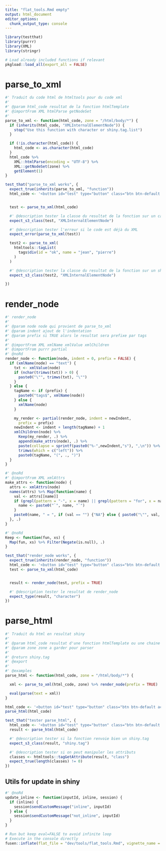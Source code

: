 ```yaml
---
title: "flat_tools.Rmd empty"
output: html_document
editor_options:
  chunk_output_type: console
---
```


```r
library(testthat)
library(purrr)
library(XML)
library(stringr)
```

```r
# Load already included functions if relevant
pkgload::load_all(export_all = FALSE)
```

# parse_to_xml

```r
#' Traduit du code html de htmltools pour du code xml
#'
#' @param html_code resultat de la fonction htmlTemplate
#' @importFrom XML htmlParse getNodeSet
#'
parse_to_xml <- function(html_code, zone = "/html/body/*") {
  if (inherits(html_code, "XMLInternalElementNode")) {
    stop("Use this function with character or shiny.tag.list")
  }

  if (!is.character(html_code)) {
    html_code <- as.character(html_code)
  }
  html_code %>%
    XML::htmlParse(encoding = "UTF-8") %>%
    XML::getNodeSet(zone) %>%
    getElement(1)
}
```


```r
test_that("parse_to_xml works", {
  expect_true(inherits(parse_to_xml, "function"))
  html_code <- '<button id="test" type="button" class="btn btn-default action-button">test</button>'


  test <- parse_to_xml(html_code)

  #' @description tester la classe du resultat de la fonction sur un caractere
  expect_s3_class(test, "XMLInternalElementNode")

  #' @description tester l'erreur si le code est déjà du XML
  expect_error(parse_to_xml(test))

  test2 <- parse_to_xml(
    htmltools::tagList(
      tags$div(id = "ok", name = "jean", "pierre")
    )
  )

  #' @description tester la classe du resultat de la fonction sur un shiny.tag
  expect_s3_class(test2, "XMLInternalElementNode")

})
```


# render_node

```r
#' render_node
#'
#' @param node node qui provient de parse_to_xml
#' @param indent ajout de l'indentation
#' @param prefix si TRUE alors le resultat sera prefixe par tags
#'
#' @importFrom XML xmlName xmlValue xmlChildren
#' @importFrom purrr partial
#' @noRd
render_node <- function(node, indent = 0, prefix = FALSE) {
  if (xmlName(node) == "text") {
    txt <- xmlValue(node)
    if (nchar(trimws(txt)) > 0) {
      paste0("\"", trimws(txt), "\"")
    }
  } else {
    tagName <- if (prefix) {
      paste0("tags$", xmlName(node))
    } else {
      xmlName(node)
    }

    my_render <- partial(render_node, indent = newIndent,
      prefix = prefix)
    newIndent <- indent + length(tagName) + 1
    xmlChildren(node) %>%
      Keep(my_render, .) %>%
      append(make_attrs(node), .) %>%
      paste(collapse = sprintf(paste0("%-",newIndent,"s"), ",\n")) %>%
      trimws(which = c("left")) %>%
      paste0(tagName, "(", ., ")")
  }
}

#' @noRd
#' @importFrom XML xmlAttrs
make_attrs <- function(node) {
  attrs <- xmlAttrs(node)
  names(attrs) %>% Map(function(name) {
    val <- attrs[[name]]
    if (grepl(pattern = "-", x = name) || grepl(pattern = "for", x = name)) {
      name <- paste0("`", name, "`")
    }
    paste0(name, " = ", if (val == "") {"NA"} else { paste0("\"", val, "\"")})
  }, .)
}

#' @noRd
Keep <- function(fun, xs) {
  Map(fun, xs) %>% Filter(Negate(is.null), .)
}
```


```r
test_that("render_node works", {
  expect_true(inherits(render_node, "function"))
  html_code <- '<button id="test" type="button" class="btn btn-default action-button">test</button>'
  test <- parse_to_xml(html_code)


  result <- render_node(test, prefix = TRUE)

  #' @description tester le resultat de render_node
  expect_type(result, "character")
})
```


# parse_html

```r
#' Traduit du html en resultat shiny
#'
#' @param html_code resultat d'une fonction htmlTemplate ou une chaine de caractere
#' @param zone zone a garder pour parser
#'
#' @return shiny.tag
#' @export
#'
#' @examples
parse_html <- function(html_code, zone = "/html/body/*") {

  xml <- parse_to_xml(html_code, zone) %>% render_node(prefix = TRUE)

  eval(parse(text = xml))
}
```

```r
html_code <- '<button id="test" type="button" class="btn btn-default action-button">test</button>'
parse_html(html_code)
```

```r
test_that("tester parse_html", {
  html_code <- '<button id="test" type="button" class="btn btn-default action-button">test</button>'
  result <- parse_html(html_code)

  #' @description tester si la fonction renvoie bien un shiny.tag
  expect_s3_class(result, "shiny.tag")

  #' @description tester si on peut manipuler les attributs
  classes <- htmltools::tagGetAttribute(result, "class")
  expect_true(length(classes) != 0)
})
```


## Utils for update in shiny

```r
#' @noRd
update_inline <- function(inputId, inline, session) {
  if (inline) {
    session$sendCustomMessage("inline", inputId)
  } else {
    session$sendCustomMessage("not_inline", inputId)
  }
}
```

```r
# Run but keep eval=FALSE to avoid infinite loop
# Execute in the console directly
fusen::inflate(flat_file = "dev/tools/flat_tools.Rmd", vignette_name = NA, check = FALSE, overwrite = TRUE)
```

